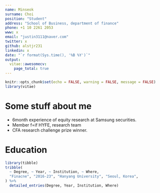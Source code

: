 ---
name: Minseok
surname: Choi
position: "Student"
address: "School of Business, department of finance"
phone: +1 10 2261 2053
www: x
email: "justin3111@naver.com"
twitter: x
github: alstjr231
linkedin: x
date: "`r format(Sys.time(), '%B %Y')`"
output:
  vitae::awesomecv:
    page_total: true
---

```{r setup, include=FALSE}
knitr::opts_chunk$set(echo = FALSE, warning = FALSE, message = FALSE)
library(vitae)
```

# Some stuff about me

 * 6month experience of equity research at Samsung securities.
 * Member f=if HYFE, research team
 * CFA research challenge prize winner.

# Education

```{r}
library(tibble)
tribble(
  ~ Degree, ~ Year, ~ Institution, ~ Where,
  "Finacne", "2016-23", "Hanyang University", "Seoul, Korea",
) %>%
  detailed_entries(Degree, Year, Institution, Where)
```